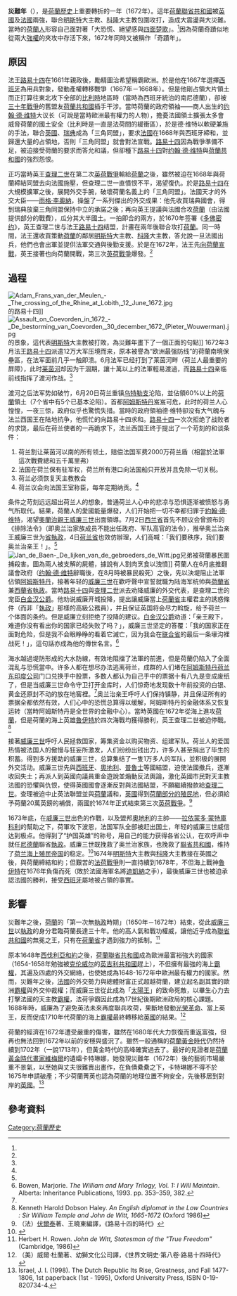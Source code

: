'''災難年'''（{{Lang-nl|Rampjaar}}），是[[荷蘭歷史|荷蘭歷史]]上重要轉折的一年（1672年）。這年[[荷蘭共和國|荷蘭聯省共和國]]被[[英國|英國]]及[[法國|法國]]兩強，聯合[[明斯特|明斯特]]大主教、[[科隆|科隆]]大主教包圍攻打，造成大震盪與大災難。當時的[[荷蘭人|荷蘭人]]形容自己面對著「大恐慌、絕望感與[[四面楚歌|四面楚歌]]」。<ref name="Herbert "/>因為荷蘭奇蹟似地從兩大[[強權|強權]]的夾攻中存活下來，1672年同時又被稱作「奇蹟年」。

== 原因 ==
{{See also|英荷戰爭|查理二世 (英格兰)|法荷战争}}
法王[[路易十四|路易十四]]在1661年親政後，勵精圖治希望稱霸歐洲。於是他在1667年選擇[[西班牙|西班牙]]為用兵對象，發動產權轉移戰爭（1667年－1668年）。但是他剛占領大片領土而正打算往東北攻下全部的[[比利時|比利時]]地區時（當時為西班牙統治的南尼德蘭），卻被[[三十年戰爭|三十年戰爭]]的舊盟友[[荷蘭共和國|荷蘭共和國]]插手干涉。當時荷蘭的政府領袖——商人出生的[[约翰·德·维特|约翰·德·维特]]大议长（可說是當時歐洲最有權力的人物），擔憂法國領土擴張太多會威脅荷蘭的國土安全（比利時是一直是法荷間的緩衝區），於是德·维特以軟硬兼施的手法，聯合[[英國|英國]]、[[瑞典|瑞典]]成為「三角同盟」，要求[[法國|法國]]在1668年與西班牙締和，並歸還大量的占領地，否則「三角同盟」就會對法宣戰。[[路易十四|路易十四]]因為戰爭準備不足，被迫接受荷蘭的要求而答允和議，但卻種下[[路易十四|路易十四]]對[[约翰·德·维特|约翰·德·维特]]與[[荷蘭共和國|荷蘭共和國]]的強烈怨恨。

正巧當時英王[[查理二世_(英格兰)|查理二世]]在第二次[[英荷戰爭|英荷戰爭]]輸給[[荷蘭|荷蘭]]之後，雖然被迫在1668年與荷蘭締結同盟去向法國施壓，但查理二世一直憤恨不平，渴望復仇。於是[[路易十四|路易十四]]在大規模擴軍之後，展開外交手腕，破壞荷蘭名義上的「三角同盟」。法國天才的外交大臣——[[雨格·李奧納|雨格·李奧納]]，操盤了一系列傑出的外交成果：他先收買瑞典國會，得到瑞典放棄三角同盟保持中立的承諾之後；再向英王提議與法國合攻[[荷蘭|荷蘭]]（由法國提供部分的戰費），瓜分其大半國土。一拍即合的兩方，於1670年签署《[[多佛密约|多佛密约]]》，英王查理二世与法王[[路易十四|路易十四]]结盟，計畫在兩年後聯合攻打[[荷蘭|荷蘭]]。同一時間，法王還收買策動[[荷蘭|荷蘭]]的鄰居[[明斯特|明斯特]]大主教、[[科隆|科隆]]大主教，答允說一旦法國出兵，他們也會出軍並提供法軍交通與後勤支援。於是在1672年，法王先[[法荷战争|向荷蘭宣戰]]，英王接著也向荷蘭開戰，第三次[[英荷戰爭|英荷戰爭]]爆發。<ref name="Herbert "/>

== 過程 ==
{{main|奥兰治亲王威廉三世}}
[[File:Adam_Frans_van_der_Meulen_-_The_crossing_of_the_Rhine_at_Lobith,_12_June_1672.jpg|thumb]]的路易十四]]
[[File:Assault_on_Coevorden_in_1672_-_De_bestorming_van_Coevorden,_30_december_1672_(Pieter_Wouwerman).jpg|thumb]]的景象，這代表[[明斯特|明斯特]]大主教被打敗，為災難年畫下了一個正面的句點]]
1672年3月法王[[路易十四|路易十四]]派遣12万大军压境而来，原本被譽為“欧洲最强防线”的荷蘭南境保壘區，在法军面前几乎一触即溃。6月法军已经打到了莱茵河畔（荷兰人最重要的屏障），此时[[莱茵河|莱茵河]]却因为干涸期，讓十萬以上的法軍輕易渡過，而[[路易十四|路易十四]]亲临前线指挥了渡河作战。<ref name="Israel"/>

渡河之后法军势如破竹，6月20日荷兰重镇[[乌特勒支|乌特勒支]]沦陷，並佔領60%以上的[[荷蘭|荷蘭]]領土（7个省中有5个已基本沦陷）。首都[[阿姆斯特丹|阿姆斯特丹]]岌岌可危，此时的荷兰人心惶惶，一夜三惊，政府似乎也驚慌失措。當時的政府領袖德·维特卻没有大气魄与法兰西国王在陆地抗争，他慌忙的向路易十四求和。[[路易十四|路易十四]]一次次拒绝了战败者的求饶，最后在荷兰使者的一再跪求下，法兰西国王终于提出了一个苛刻的和谈条件：
#荷兰割让莱茵河以南的所有领土，赔偿法国军费2000万荷兰盾（相當於法軍這次戰費總和五千萬里弗）
#法国在荷兰保有驻军权，荷兰所有港口向法国船只开放并且免除一切关税。
#荷兰必须恢复天主教教会
#荷兰议会向法国王室称臣，每年定期纳贡。<ref name="Bowen"/>

条件之苛刻远远超出荷兰人的想象，普通荷兰人心中的悲凉与恐惧逐渐被愤怒与勇气所取代。結果，荷蘭人的愛國能量爆發，人们开始把一切不幸都归罪于[[約翰·德·维特|約翰·德·维特]]，渴望[[荷兰君主列表|奧蘭治親王]][[奥兰治亲王威廉三世|威廉三世]]出面領導。7月2日[[西兰省|西兰省]]首先不顾议会曾颁布的《排除法令》（即奥兰治家族成员不能出任政府、军队高官的法令），推举奥兰治亲王威廉三世为[[荷蘭省督|省執政]]，4日[[荷兰省|荷兰省]]也效仿辦理，人们高喊：「我们要秩序，我们要奥兰治亲王！」。<ref name="Kenneth "/>
[[Image:Jan_de_Baen-_De_lijken_van_de_gebroeders_de_Witt.jpg|thumb]]兄弟被荷蘭暴民圍捕殺害。圖為兩人被支解的屍體，據說有人割肉烹食以洩憤]]
荷蘭人在6月底推翻議會政府（[[约翰·德·维特|约翰·德·维特]]辭職後，在8月時被暴民殺死）之後，先以決堤阻止法軍佔領[[阿姆斯特丹|阿姆斯特丹]]，接著年轻的[[奥兰治亲王威廉三世|威廉三世]]在歡呼聲中宣誓就職为陆海军统帅與[[荷蘭省|荷蘭省]]兼[[西蘭省|西蘭省]][[荷兰省督|執政]]。當時[[路易十四|路易十四]]與[[查理二世_(英格兰)|查理二世]]派去劝降威廉的外交代表，是查理二世的宠臣[[第二代白金汉公爵乔治·维利尔斯|白金汉公爵]]。他劝说威廉开城投降，提出讓威廉當上[[荷蘭省|荷蘭省]]主權君主的誘惑條件（而非「[[荷蘭省督|執政]]」那樣的高級公務員），并且保证英国将会尽力斡旋，给予荷兰一个体面的条约。但是威廉立刻拒绝了投降的建议。[[喬治·維利爾斯，第二代白金漢公爵|白金汉公爵]]劝道：「亲王殿下，难道你没有看出你的国家已经失败了吗？」，威廉三世坚定的答覆：「我的国家正在面對危险，但是我不会眼睁睁的看着它滅亡，因为我会在[[荷蘭聯省共和國|联合省]]的最后一条壕沟裡战死！」，這句話亦成為他的傳世名言。<ref name="Bowen">Bowen, Marjorie. ''The William and Mary Trilogy, Vol. 1: I Will Maintain''. Alberta: Inheritance Publications, 1993. pp. 353–359, 382.</ref>

海水越過堤防形成的大水防線，有效地阻擋了法軍的前進，但是荷蘭仍陷入了全面混乱与恐慌當中。许多人都在想尽办法逃离荷兰，成群的人们堵在[[阿姆斯特丹|阿姆斯特丹]][[荷兰东印度公司|荷兰东印度公司]]门口兑换手中股票，多数人都认为自己手中的票据十有八九是变成废纸了，但是当威廉三世命令守卫打开金库时，人们惊奇地发现数十年前投资的白银、黄金还原封不动的放在地窖裡。<ref name="occupy"/>奥兰治亲王呼吁人们保持镇静，并且保证所有的票据全都依然有效，人们心中的恐慌总算得以缓解，阿姆斯特丹的金融体系又恢复运转（當時阿姆斯特丹是全世界的金融中心）。當時英國在1672年從海上進攻[[荷蘭|荷蘭]]，但是荷蘭的海上英雄[[魯伊特|魯伊特]]於四次海戰均獲得勝利，英王查理二世被迫停戰。<ref name="Kenneth ">Kenneth Harold Dobson Haley. ''An English diplomat in the Low Countries : Sir William Temple and John de Witt, 1665-1672'' (Oxford 1986)</ref>

接著[[奥兰治亲王威廉三世|威廉三世]]呼吁人民拯救国家，筹集资金以购买物资、组建军队。荷兰人的爱国热情被法国人的傲慢与狂妄所激发，人们纷纷出钱出力，许多人甚至捐出了毕生的积蓄。得到多方援助的威廉三世，总算集结了一隻1万多人的军队，並积极的展開外交活动。威廉三世先與[[西班牙|西班牙]]、[[奧地利|奧地利]]、[[普魯士|普魯士]]等國結盟，迫使法國撤兵，逐漸收回失土；再派人到英國向議員重金遊說並煽動反法輿論，激化英國市民對天主教法國的恐懼與仇恨，使得英國國會逐漸反對與法國結盟，不願繼續撥款給[[查理二世_(英格兰)|查理二世]]。查理被迫中止英法聯盟並與[[荷蘭|荷蘭]]議和，[[英國|英國]]得到[[紐約|荷蘭部分的殖民地]]，但必須給予荷蘭20萬英鎊的補償，兩國於1674年正式結束第三次[[英荷戰爭|英荷戰爭]]。<ref>（法）[[伏爾泰|伏爾泰]]著、王曉東編譯，《路易十四的時代》</ref>

1673年底，在[[奥兰治亲王威廉三世|威廉三世]]出色的作戰，以及盟邦[[奧地利|奧地利]]的主帥——[[拉依蒙多·蒙特庫科利|拉依蒙多·蒙特庫科利]]的幫助之下，荷軍攻下波恩，法国军队全部被赶出国土，年轻的威廉三世威信达到极点。他得到了“护国英雄”的称号，用自己的能力获得各省公认，在欢呼声中就任[[尼德蘭|尼德蘭]]聯省[[荷蘭省督|執政]]。威廉三世既挽救了奥兰治家族，也挽救了[[聯省共和國|聯省共和國]]，维持了[[荷蘭帝國|荷兰海上殖民帝国]]的稳定。<ref name="occupy">{{Cite web |url=http://www.brainyhistory.com/years/1673.html |title=Dutch troops under Willem III occupy Bonn |access-date=2013-10-09 |archive-date=2020-08-06 |archive-url=https://web.archive.org/web/20200806003218/https://www.brainyhistory.com/years/1673.html |dead-url=no }}</ref>1674年[[明斯特|明斯特]]大主教與[[科隆|科隆]]大主教接在英國之後，與荷蘭締結和約；但艱苦的[[法荷戰爭|法荷戰爭]]則一直持續到1678年，不但海上戰神[[魯伊特|魯伊特]]在1676年負傷而死（敗於法國海軍名將[[迪凱納|迪凱納]]之手），最後威廉三世也被迫承認法國的勝利，接受[[西班牙|西班牙]]屬地被占領的事實。

== 影響 ==
災難年之後，[[荷蘭|荷蘭]]的「第一次無[[荷蘭省督|執政]]時期」（1650年－1672年）結束，從此[[奥兰治亲王威廉三世|威廉三世]]以[[荷蘭省督|執政]]的身分君臨荷蘭長達三十年。他的高人氣和戰功權威，讓他近乎成為[[荷蘭共和國|聯省共和國]]的無冕之王，只有在[[荷蘭省|荷蘭省]]才遇到強力的抵制。<ref name="Herbert ">Herbert H. Rowen. ''John de Witt, Statesman of the "True Freedom"'' (Cambridge, 1986)</ref>

原本1648年[[威斯特伐利亚和约|西伐利亞和約]]之後，[[荷蘭聯省共和國|荷蘭聯省共和國]]成為歐洲最富裕強大的國家（1654-1658年勉強被[[奧利弗·克倫威爾|克伦威尔]]的[[英格兰共和国|英吉利共和國]]趕上），不但擁有最強的海上[[霸權|霸權]]，其遍及四處的外交網絡，也使她成為1648-1672年中歐洲最有權力的國家。然而，災難年之後，[[法國|法國]]的外交勢力與總體財富正式超越荷蘭，建立起名副其實的歐洲[[霸權|霸權]]與外交仲裁權；而威廉三世從此成為「[[路易十四|太陽王]]」的致命死敵，以畢生心力去打擊法國的天主教[[霸權|霸權]]，法荷爭霸因此成為17世紀後期歐洲政局的核心課題。1688年時，威廉為了避免英法未來再度聯兵攻荷，果斷地發動[[光榮革命|光榮革命]]、當上英王，反而促成1710年代荷蘭的海上[[霸權|霸權]]最終轉移給[[英國|英國]]的結果。<ref>（美）威爾·杜蘭著、幼獅文化公司譯，《世界文明史‧第八卷‧路易十四時代》</ref>

荷蘭的經濟在1672年遭受嚴重的傷害，雖然在1680年代大力恢復而重返富強，但再也無法回到1672年以前的安穩與盛況了。雖然一般通稱的[[荷蘭黃金時代|荷蘭黃金時代]]仍然持續到1702年（一說1713年），但黃金時代的高峰確實過去了。最好的見證者是[[荷蘭黃金時代繪畫|荷蘭黃金時代畫家]][[維梅爾|維梅爾]]的遺孀卡特琳娜，她發現災難年（1672年）後的藝術市場嚴重不景氣，以至她與丈夫很難賣出畫作，在負債纍纍之下，卡特琳娜不得不於1675年申請破產；不少荷蘭菁英也認為荷蘭的地理位置不夠安全，先後移居到對岸的[[英國|英國]]。<ref name="Israel">Israel, J. I. (1998). The Dutch Republic Its Rise, Greatness, and Fall 1477-1806, 1st paperback (1st - 1995), Oxford University Press, ISBN 0-19-820734-4.</ref>

==參考資料==
{{reflist}}

{{荷兰主题}}
[[Category:荷蘭歷史|Category:荷蘭歷史]]
